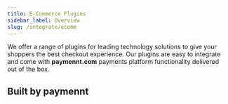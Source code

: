 ```yaml
---
title: E-Commerce Plugins
sidebar_label: Overview
slug: /integrate/ecomm
---
```



We offer a range of plugins for leading technology solutions to give your shoppers the best checkout experience. Our plugins are easy to integrate and come with **paymennt.com** payments platform functionality delivered out of the box.

## Built by paymennt

<div class="row">
  <div class="col col--3">
    <Card
      image="/img/docs/integrate/ecomm/opencart/opencart.svg"
      link="/docs/integrate/ecomm/opencart"
      action="view guide">
    </Card>
  </div>
  <div class="col col--3">
    <Card
      image="/img/docs/integrate/ecomm/shopify/shopify.svg"
      link="/docs/integrate/ecomm/shopify"
      action="view guide">
    </Card>
  </div>
  <div class="col col--3">
    <Card
      image="/img/docs/integrate/ecomm/woocommerce/woocommerce.svg"
      link="/docs/integrate/ecomm/woocommerce"
      action="view guide">
    </Card>
  </div>

</div>
